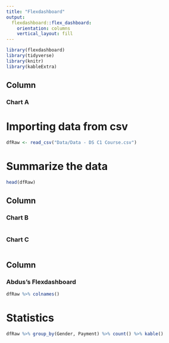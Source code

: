 ```yaml
---
title: "Flexdashboard"
output: 
  flexdashboard::flex_dashboard:
    orientation: columns
    vertical_layout: fill
---
```


```r
library(flexdashboard)
library(tidyverse)
library(knitr)
library(kableExtra)
```

Column
-----------------------------------------------------------------------

### Chart A

# Importing data from csv
```r
dfRaw <- read_csv("Data/Data - DS C1 Course.csv")

```

# Summarize the data
```r

head(dfRaw)

```

Column
-----------------------------------------------------------------------

### Chart B

```r

```

### Chart C

```r

```

Column
-----------------------------------------------------------------------
### Abdus's Flexdashboard


```r
dfRaw %>% colnames()

```
# Statistics


```r

dfRaw %>% group_by(Gender, Payment) %>% count() %>% kable()

```

